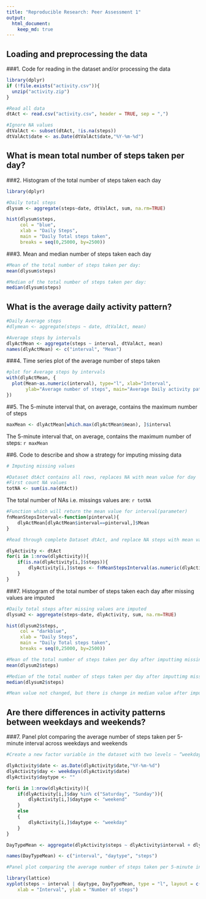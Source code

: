 ```yaml
---
title: "Reproducible Research: Peer Assessment 1"
output: 
  html_document:
    keep_md: true
---
```



## Loading and preprocessing the data
###1. Code for reading in the dataset and/or processing the data
```r
library(dplyr)
if (!file.exists("activity.csv")){
  unzip("activity.zip")
}

#Read all data  
dtAct <- read.csv("activity.csv", header = TRUE, sep = ",")

#Ignore NA values 
dtValAct <- subset(dtAct, !is.na(steps))
dtValAct$date <- as.Date(dtValAct$date,"%Y-%m-%d")
```


## What is mean total number of steps taken per day?
###2. Histogram of the total number of steps taken each day
```r
library(dplyr)

#Daily total steps
dlysum <- aggregate(steps~date, dtValAct, sum, na.rm=TRUE)

hist(dlysum$steps,
     col = "blue",
     xlab = "Daily Steps", 
     main = "Daily Total steps taken",
     breaks = seq(0,25000, by=2500))

```

###3. Mean and median number of steps taken each day
```r
#Mean of the total number of steps taken per day:
mean(dlysum$steps)

#Median of the total number of steps taken per day:
median(dlysum$steps)
```


## What is the average daily activity pattern?
```r
#Daily Average steps
#dlymean <- aggregate(steps ~ date, dtValAct, mean)

#Average steps by intervals
dlyActMean <- aggregate(steps ~ interval, dtValAct, mean)
names(dlyActMean) <- c("interval", "Mean")
```

###4. Time series plot of the average number of steps taken
```r
#plot for Average steps by intervals
with(dlyActMean, {
  plot(Mean~as.numeric(interval), type="l", xlab="Interval", 
       ylab="Average number of steps", main="Average Daily activity pattern by interval")
})
```


##5. The 5-minute interval that, on average, contains the maximum number of steps
```r
maxMean <- dlyActMean[which.max(dlyActMean$mean), ]$interval
```
The 5-minute interval that, on average, contains the maximum number of steps: `r maxMean`

##6. Code to describe and show a strategy for imputing missing data
```r
# Imputing missing values

#Dataset dtAct contains all rows, replaces NA with mean value for day
#First count NA values
totNA <- sum(is.na(dtAct))
```

The total number of NAs i.e. missings values are: `r totNA`

```r
#Function which will return the mean value for interval(parameter)
fnMeanStepsInterval<-function(pinterval){
    dlyActMean[dlyActMean$interval==pinterval,]$Mean
}

#Read through complete Dataset dtAct, and replace NA steps with mean value by calling function fnMeanStepsInterval

dlyActivity <- dtAct
for(i in 1:nrow(dlyActivity)){
    if(is.na(dlyActivity[i,]$steps)){
        dlyActivity[i,]$steps <- fnMeanStepsInterval(as.numeric(dlyActivity[i,]$interval))
    }
}
```
###7. Histogram of the total number of steps taken each day after missing values are imputed

```r
#Daily total steps after missing values are imputed
dlysum2 <- aggregate(steps~date, dlyActivity, sum, na.rm=TRUE)

hist(dlysum2$steps,
     col = "darkblue",
     xlab = "Daily Steps", 
     main = "Daily Total steps taken",
     breaks = seq(0,25000, by=2500))

#Mean of the total number of steps taken per day after imputtimg missing values:
mean(dlysum2$steps)

#Median of the total number of steps taken per day after imputtimg missing values:
median(dlysum2$steps)

#Mean value not changed, but there is change in median value after imputtimg missing values
```

## Are there differences in activity patterns between weekdays and weekends?
###7. Panel plot comparing the average number of steps taken per 5-minute interval across weekdays and weekends
```r

#Create a new factor variable in the dataset with two levels – “weekday” and “weekend” indicating whether a given date is a weekday or weekend day.

dlyActivity$date <- as.Date(dlyActivity$date,"%Y-%m-%d")
dlyActivity$day <- weekdays(dlyActivity$date)
dlyActivity$daytype <- ""

for(i in 1:nrow(dlyActivity)){
    if(dlyActivity[i,]$day %in% c("Saturday", "Sunday")){
        dlyActivity[i,]$daytype <- "weekend"
    }
    else
    {
        dlyActivity[i,]$daytype <- "weekday"
    }
}

DayTypeMean <- aggregate(dlyActivity$steps ~ dlyActivity$interval + dlyActivity$daytype, dlyActivity, mean)

names(DayTypeMean) <- c("interval", "daytype", "steps")

#Panel plot comparing the average number of steps taken per 5-minute interval across weekdays and weekends

library(lattice)
xyplot(steps ~ interval | daytype, DayTypeMean, type = "l", layout = c(1, 2), 
    xlab = "Interval", ylab = "Number of steps")


```
